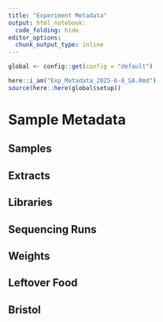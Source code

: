```yaml
---
title: "Experiment Metadata"
output: html_notebook:
  code_folding: hide
editor_options: 
  chunk_output_type: inline
---
```


```r
global <- config::get(config = "default")

here::i_am("Exp_Metadata_2025-6-8_SA.Rmd")
source(here::here(global$setup))
```
# Sample Metadata {.tabset}
## Samples
## Extracts
## Libraries
## Sequencing Runs
## Weights
## Leftover Food 
## Bristol